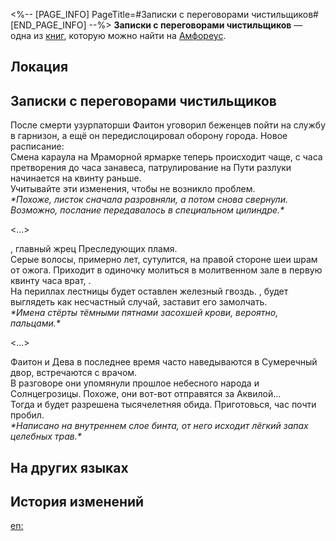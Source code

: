 <%-- [PAGE_INFO]
PageTitle=#Записки с переговорами чистильщиков#
[END_PAGE_INFO] --%>
{{Дополнить}}
{{Книга Инфобокс
|id           = 550
|partIds      = 190879
|Название     = 
|Изображение  = Предмет Книга Амфореус 2.png
|Мир          = Амфореус
|Томов        = 1
|Автор        = <!--нужно добавить-->
|Описание     = Записка, найденная у одного чистильщика. В ней указаны разведданные об обороне города, приказах на убийство и перемещениях златиусов.
|Том1         = {{tx}}
|Источник1    = {{tx|Отсутствует источник}}
|Персонажи    = 
|Фракции      = 
}}
'''Записки с переговорами чистильщиков''' — одна из [[Книги|книг]], которую можно найти на [[Амфореус]].

==Локация==
{{Отметка карты|<!--название карты-->|<!--id отметки-->}}

==Записки с переговорами чистильщиков==
После смерти узурпаторши Фаитон уговорил беженцев пойти на службу в гарнизон, а ещё он передислоцировал оборону города. Новое расписание:<br />
Смена караула на Мраморной ярмарке теперь происходит чаще, с часа претворения до часа занавеса, патрулирование на Пути разлуки начинается на квинту раньше.<br />
Учитывайте эти изменения, чтобы не возникло проблем.<br />
''*Похоже, листок сначала разровняли, а потом снова свернули. Возможно, послание передавалось в специальном цилиндре.*''

<...>

{{Цвет|Огненный|███████}}, главный жрец Преследующих пламя.<br />
Серые волосы, примерно {{Цвет|Огненный|██}} лет, сутулится, на правой стороне шеи шрам от ожога. Приходит в одиночку молиться в молитвенном зале в первую квинту часа врат, {{Цвет|Огненный|█████}}.<br />
На периллах лестницы будет оставлен железный гвоздь. {{Цвет|Огненный|█████████}}, будет выглядеть как несчастный случай, {{Цвет|Огненный|█████}} заставит его замолчать.<br />
''*Имена стёрты тёмными пятнами засохшей крови, вероятно, пальцами.*''

<...>

Фаитон и Дева в последнее время часто наведываются в Сумеречный двор, встречаются с врачом.<br />
В разговоре они упомянули прошлое небесного народа и Солнцегрозицы. Похоже, они вот-вот отправятся за Аквилой...<br />
Тогда и будет разрешена тысячелетняя обида. Приготовься, час почти пробил.<br />
''*Написано на внутреннем слое бинта, от него исходит лёгкий запах целебных трав.*''

==На других языках==
{{На других языках
|en   = The Cleaner's Rendezvous Note
|zhs  = 清洗者的接头纸条
|zht  = 清洗者的接頭紙條
|ja   = 粛清者の連絡メモ
|ko   = 청소부의 접선 쪽지
|es   = Notas conectadas del purificador
|fr   = Note de rendez-vous du Purgateur
|ru   = Записки с переговорами чистильщиков
|th   = จดหมายส่งข่าวของผู้ชำระ
|vi   = Mảnh Giấy Liên Lạc Của Kẻ Thanh Tẩy
|de   = Rendezvous-Notiz eines Säuberers
|id   = Catatan Pertemuan Pembersih
|pt   = A Nota de Encontro do Higienista
}}

==История изменений==
{{История изменений|3.5}}

[[en:]]